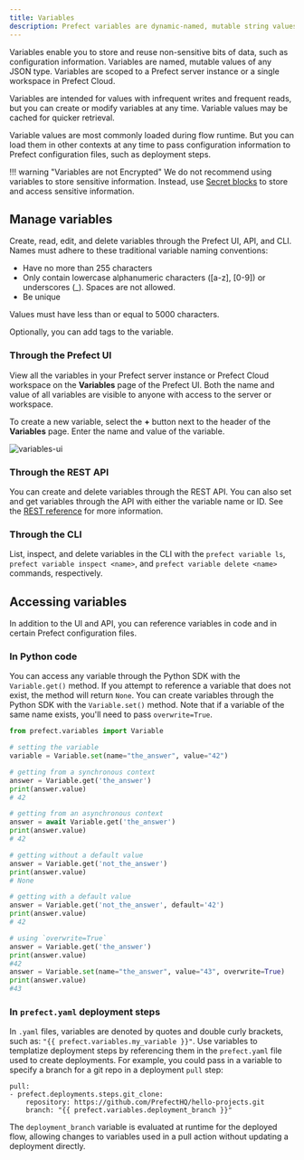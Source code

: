 ```yaml
---
title: Variables
description: Prefect variables are dynamic-named, mutable string values, much like environment variables.
---
```


Variables enable you to store and reuse non-sensitive bits of data, such as configuration information. Variables are named, mutable values of any JSON type. Variables are scoped to a Prefect server instance or a single workspace in Prefect Cloud.

Variables are intended for values with infrequent writes and frequent reads, but you can create or modify variables at any time. Variable values may be cached for quicker retrieval.

Variable values are most commonly loaded during flow runtime. But you can load them in other contexts at any time to pass configuration information to Prefect configuration files, such as deployment steps.

!!! warning "Variables are not Encrypted"
    We do not recommend using variables to store sensitive information. Instead, use [Secret blocks](https://docs.prefect.io/concepts/blocks/#prefect-built-in-blocks) to store and access sensitive information.

## Manage variables

Create, read, edit, and delete variables through the Prefect UI, API, and CLI. Names must adhere to these traditional variable naming conventions:

- Have no more than 255 characters
- Only contain lowercase alphanumeric characters ([a-z], [0-9]) or underscores (_). Spaces are not allowed.
- Be unique

Values must have less than or equal to 5000 characters.

Optionally, you can add tags to the variable.

### Through the Prefect UI

View all the variables in your Prefect server instance or Prefect Cloud workspace on the **Variables** page of the Prefect UI. Both the name and value of all variables are visible to anyone with access to the server or workspace.

To create a new variable, select the **+** button next to the header of the **Variables** page. Enter the name and value of the variable.

![variables-ui](/img/ui/variables-ui.png)

### Through the REST API

You can create and delete variables through the REST API. You can also set and get variables through the API with either the variable name or ID. See the [REST reference](https://app.prefect.cloud/api/docs#tag/Variables) for more information.

### Through the CLI

List, inspect, and delete variables in the CLI with the `prefect variable ls`, `prefect variable inspect <name>`, and `prefect variable delete <name>` commands, respectively.

## Accessing variables

In addition to the UI and API, you can reference variables in code and in certain Prefect configuration files.

### In Python code

You can access any variable through the Python SDK with the `Variable.get()` method. If you attempt to reference a variable that does not exist, the method will return `None`. You can create variables through the Python SDK with the `Variable.set()` method. Note that if a variable of the same name exists, you'll need to pass `overwrite=True`.

```python
from prefect.variables import Variable

# setting the variable
variable = Variable.set(name="the_answer", value="42")

# getting from a synchronous context
answer = Variable.get('the_answer')
print(answer.value)
# 42

# getting from an asynchronous context
answer = await Variable.get('the_answer')
print(answer.value)
# 42

# getting without a default value
answer = Variable.get('not_the_answer')
print(answer.value)
# None

# getting with a default value
answer = Variable.get('not_the_answer', default='42')
print(answer.value)
# 42

# using `overwrite=True`
answer = Variable.get('the_answer')
print(answer.value)
#42
answer = Variable.set(name="the_answer", value="43", overwrite=True)
print(answer.value)
#43
```

### In `prefect.yaml` deployment steps

In `.yaml` files, variables are denoted by quotes and double curly brackets, such as: `"{{ prefect.variables.my_variable }}"`. Use variables to templatize deployment steps by referencing them in the `prefect.yaml` file used to create deployments. For example, you could pass in a variable to specify a branch for a git repo in a deployment `pull` step:

```
pull:
- prefect.deployments.steps.git_clone:
    repository: https://github.com/PrefectHQ/hello-projects.git
    branch: "{{ prefect.variables.deployment_branch }}"
```

The `deployment_branch` variable is evaluated at runtime for the deployed flow, allowing changes to variables used in a pull action without updating a deployment directly.
